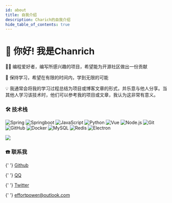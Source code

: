 ```yaml
---
id: about
title: 自我介绍
description: Charich的自我介绍
hide_table_of_contents: true
---
```



# 👋 你好! 我是Chanrich

👨‍💻 编程爱好者，编写所感兴趣的项目，希望能为开源社区做出一份贡献

🌱 保持学习，希望在有限的时间内，学到无限的可能

💡 我通常会将我的学习过程总结为项目或博客文章的形式，并乐意与他人分享。当其他人学习该技术时，他们可以参考我的项目或文章，我认为这非常有意义。

### 🛠 技术栈

![Spring](https://img.shields.io/badge/-Spring-333333?style=flat&logo=spring)
![Springboot](https://img.shields.io/badge/-Springboot-333333?style=flat&logo=springboot) 
![JavaScript](https://img.shields.io/badge/-JavaScript-333333?style=flat&logo=javascript)
![Python](https://img.shields.io/badge/-Python-333333?style=flat&logo=python)
![Vue](https://img.shields.io/badge/-Vue-333333?style=flat&logo=vue.js)
![Node.js](https://img.shields.io/badge/-Node-333333?style=flat&logo=node.js)
![Git](https://img.shields.io/badge/-Git-333333?style=flat-square&logo=git)
![GitHub](https://img.shields.io/badge/-GitHub-333333?style=flat-square&logo=github)
![Docker](https://img.shields.io/badge/-Docker-333333?style=flat&logo=docker) 
![MySQL](https://img.shields.io/badge/-MySQL-333333?style=flat&logo=mysql)
![Redis](https://img.shields.io/badge/-Redis-333333?style=flat&logo=redis) 
![Electron](https://img.shields.io/badge/-Electron-333333?style=flat&logo=electron) 


<a href="https://github.com/ccczg">
  <img src="https://metrics.lecoq.io/ccczg?template=classic&base.activity=0&base.community=0&base.repositories=0&base.metadata=0&isocalendar=1&base=header%2C%20activity%2C%20community%2C%20repositories%2C%20metadata&base.indepth=false&base.hireable=false&isocalendar=false&isocalendar.duration=full-year&config.timezone=Asia%2FShanghai" />
</a>

### ☎️ 联系我
<p>
  <Icon icon="ri:github-line" width="20" heigth="20" />{' '}
  <a href="https://github.com/ccczg">Github</a>
</p>

<p>
  <Icon icon="ri:qq-line" width="20" heigth="20" />{' '}
  <a href="http://wpa.qq.com/msgrd?v=3&uin=1418045110&site=qq&menu=yes">QQ</a>
</p>

<p>
  <Icon icon="ri:twitter-line" width="20" heigth="20" />{' '}
  <a href="https://twitter.com/ccczg">Twitter</a>
</p>

<p>
  <Icon icon="ri:mail-open-line" width="20" heigth="20" />{' '}
  <a href="mailto:effortpower@outlook.com">effortpower@outlook.com</a>
</p>
